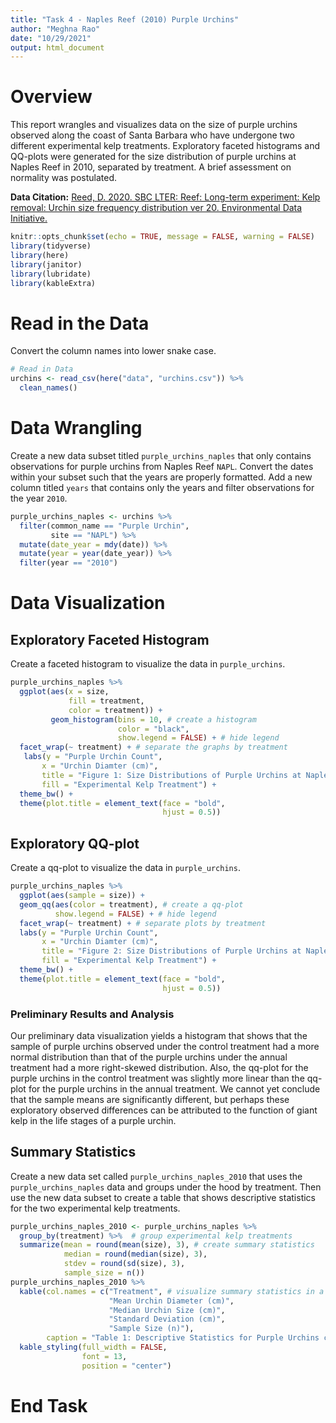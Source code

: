 ```yaml
---
title: "Task 4 - Naples Reef (2010) Purple Urchins"
author: "Meghna Rao"
date: "10/29/2021"
output: html_document
---
```


# Overview

This report wrangles and visualizes data on the size of purple urchins observed along the coast of Santa Barbara who have undergone two different experimental kelp treatments. Exploratory faceted histograms and QQ-plots were generated for the size distribution of purple urchins at Naples Reef in 2010, separated by treatment. A brief assessment on normality was postulated.

**Data Citation:** [Reed, D. 2020. SBC LTER: Reef: Long-term experiment:
Kelp removal: Urchin size frequency distribution ver 20. Environmental
Data Initiative.](https://doi.org/10.6073/pasta/5a1e9ef03aa47bd2225c0bb98a02a63b)

```r
knitr::opts_chunk$set(echo = TRUE, message = FALSE, warning = FALSE)
library(tidyverse)
library(here)
library(janitor)
library(lubridate)
library(kableExtra)
```

# Read in the Data

Convert the column names into lower snake case.

```r
# Read in Data
urchins <- read_csv(here("data", "urchins.csv")) %>% 
  clean_names()
```

# Data Wrangling

Create a new data subset titled `purple_urchins_naples` that only contains observations for purple urchins from Naples Reef `NAPL`. Convert the dates within your subset such that the years are properly formatted. Add a new column titled `years` that contains only the years and filter observations for the year `2010`.

```r
purple_urchins_naples <- urchins %>% 
  filter(common_name == "Purple Urchin",
         site == "NAPL") %>% 
  mutate(date_year = mdy(date)) %>% 
  mutate(year = year(date_year)) %>% 
  filter(year == "2010")
```

# Data Visualization

## Exploratory Faceted Histogram

Create a faceted histogram to visualize the data in `purple_urchins`.

```r
purple_urchins_naples %>%
  ggplot(aes(x = size, 
             fill = treatment, 
             color = treatment)) +
         geom_histogram(bins = 10, # create a histogram
                        color = "black",
                        show.legend = FALSE) + # hide legend
  facet_wrap(~ treatment) + # separate the graphs by treatment
   labs(y = "Purple Urchin Count", 
       x = "Urchin Diamter (cm)", 
       title = "Figure 1: Size Distributions of Purple Urchins at Naples in 2010",
       fill = "Experimental Kelp Treatment") +
  theme_bw() +
  theme(plot.title = element_text(face = "bold", 
                                  hjust = 0.5))
```


## Exploratory QQ-plot

Create a qq-plot to visualize the data in `purple_urchins`.

```r
purple_urchins_naples %>% 
  ggplot(aes(sample = size)) + 
  geom_qq(aes(color = treatment), # create a qq-plot
          show.legend = FALSE) + # hide legend
  facet_wrap(~ treatment) + # separate plots by treatment
  labs(y = "Purple Urchin Count", 
       x = "Urchin Diamter (cm)", 
       title = "Figure 2: Size Distributions of Purple Urchins at Naples in 2010",
       fill = "Experimental Kelp Treatment") +
  theme_bw() +
  theme(plot.title = element_text(face = "bold", 
                                  hjust = 0.5))
```

### Preliminary Results and Analysis

Our preliminary data visualization yields a histogram that shows that the sample of purple urchins observed under the control treatment had a more normal distribution than that of the purple urchins under the annual treatment had a more right-skewed distribution. Also, the qq-plot for the purple urchins in the control treatment was slightly more linear than the qq-plot for the purple urchins in the annual treatment. We cannot yet conclude that the sample means are significantly different, but perhaps these exploratory observed differences can be attributed to the function of giant kelp in the life stages of a purple urchin.

## Summary Statistics 

Create a new data set called `purple_urchins_naples_2010` that uses the `purple_urchins_naples` data and groups under the hood by treatment. Then use the new data subset to create a table that shows descriptive statistics for the two experimental kelp treatments.

```r
purple_urchins_naples_2010 <- purple_urchins_naples %>% 
  group_by(treatment) %>%  # group experimental kelp treatments
  summarize(mean = round(mean(size), 3), # create summary statistics
            median = round(median(size), 3), 
            stdev = round(sd(size), 3), 
            sample_size = n())
purple_urchins_naples_2010 %>% 
  kable(col.names = c("Treatment", # visualize summary statistics in a table
                      "Mean Urchin Diameter (cm)", 
                      "Median Urchin Size (cm)", 
                      "Standard Deviation (cm)", 
                      "Sample Size (n)"), 
        caption = "Table 1: Descriptive Statistics for Purple Urchins collected at Naples Reef in 2010" ) %>% 
  kable_styling(full_width = FALSE, 
                font = 13, 
                position = "center")
```


# End Task
